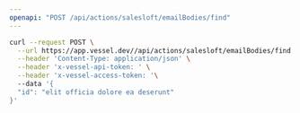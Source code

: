 ```yaml
---
openapi: "POST /api/actions/salesloft/emailBodies/find"
---
```


<RequestExample>

```bash Request
curl --request POST \
  --url https://app.vessel.dev//api/actions/salesloft/emailBodies/find \
  --header 'Content-Type: application/json' \
  --header 'x-vessel-api-token: ' \
  --header 'x-vessel-access-token: '\ 
  --data '{
  "id": "elit officia dolore ea deserunt"
}'
```

</RequestExample>


      